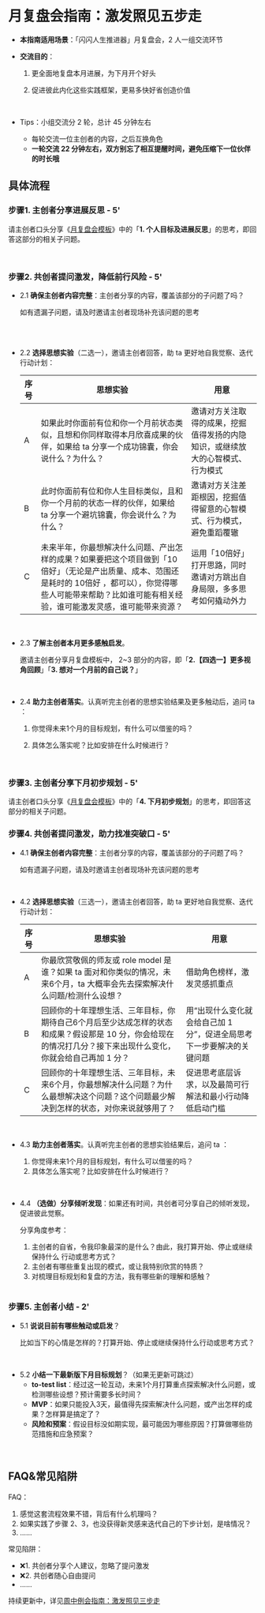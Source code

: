 # 月复盘会指南：激发照见五步走

- **本指南适用场景**：「闪闪人生推进器」月复盘会，2 人一组交流环节

- **交流目的**：

  1. 更全面地复盘本月进展，为下月开个好头

  2. 促进彼此内化这些实践框架，更易多快好省创造价值

     <br />

- Tips：小组交流分 2 轮，总计 45 分钟左右

  - 每轮交流一位主创者的内容，之后互换角色
  - **一轮交流 22 分钟左右，双方别忘了相互提醒时间，避免压缩下一位伙伴的时长哦**


## 具体流程


### 步骤1. 主创者分享进展反思 - 5'

请主创者口头分享《[月复盘会模板](https://sunnylife.feishu.cn/wiki/wikcnmvu0sVFA8FBlmxHpUW7HNf?office_edit=1)》中的「**1. 个人目标及进展反思**」的思考，即回答这部分的相关子问题。

<br />

### 步骤2. 共创者提问激发，降低前行风险 - 5'


- 2.1 **确保主创者内容完整**：主创者分享的内容，覆盖该部分的子问题了吗？

    如有遗漏子问题，请及时邀请主创者现场补充该问题的思考

    <br />

    <br />



- 2.2 **选择思想实验**（二选一），邀请主创者回答，助 ta 更好地自我觉察、迭代行动计划：

    | **序号** | **思想实验**                                                 | **用意**                                                     |
    | -------- | ------------------------------------------------------------ | ------------------------------------------------------------ |
    | A        | 如果此时你面前有位和你一个月前状态类似，且想和你同样取得本月欣喜成果的伙伴，如果给 ta 分享一个成功锦囊，你会说什么？为什么？ | 邀请对方关注取得的成果，挖掘值得发扬的内隐知识，或继续放大的心智模式、行为模式 |
    | B        | 此时你面前有位和你人生目标类似，且和你一个月前的状态一样的伙伴，如果给 ta 分享一个避坑锦囊，你会说什么？为什么？ | 邀请对方关注差距根因，挖掘值得留意的心智模式、行为模式，避免重蹈覆辙 |
    | C        | 未来半年，你最想解决什么问题、产出怎样的成果？如果要把这个项目做到「10倍好」（无论是产出质量、成本、范围还是耗时的 10倍好 ，都可以），你觉得哪些人可能带来帮助？比如谁可能有相关经验，谁可能激发灵感，谁可能带来资源？ | 运用「10倍好」打开思路，同时邀请对方跳出自身局限，多多思考如何撬动外力 |
 
    <br />

- 2.3 **了解主创者本月更多感触启发**。

    邀请主创者分享月复盘模板中， 2~3 部分的内容，即「**2.【四选一】更多视角回顾**」「**3. 想对一个月前的自己说？**」

    <br />

- 2.4 **助力主创者落实**。认真听完主创者的思想实验结果及更多触动后，追问 ta ：

    1. 你觉得未来1个月的目标规划，有什么可以借鉴的吗？

    2. 具体怎么落实呢？比如安排在什么时候进行？

       <br />

### 步骤3. 主创者分享下月初步规划 - 5'

请主创者口头分享《[月复盘会模板](https://sunnylife.feishu.cn/wiki/wikcnmvu0sVFA8FBlmxHpUW7HNf?office_edit=1)》中的「**4. 下月初步规划**」的思考，即回答这部分的相关子问题。


### 步骤4. 共创者提问激发，助力找准突破口 - 5'

- 4.1 **确保主创者内容完整**：主创者分享的内容，覆盖该部分的子问题了吗？

    如有遗漏子问题，请及时邀请主创者现场补充该问题的思考

<br />

- 4.2 **选择思想实验**（三选一），邀请主创者回答，助 ta 更好地自我觉察、迭代行动计划：

    | **序号** | **思想实验**                                                 | **用意**                                                     |
    | -------- | ------------------------------------------------------------ | ------------------------------------------------------------ |
    | A        | 你最欣赏敬佩的师友或 role model 是谁？如果 ta 面对和你类似的情况，未来6个月，ta 大概率会先去探索解决什么问题/检测什么设想？ | 借助角色榜样，激发灵感抓重点                                 |
    | B        | 回顾你的十年理想生活、三年目标，你期待自己6个月后至少达成怎样的状态和成果？假设那是 10 分，你会给现在的情况打几分？接下来出现什么变化，你就会给自己再加 1 分？ | 用“出现什么变化就会给自己加 1 分”，促进全局思考下一步要解决的关键问题 |
    | C        | 回顾你的十年理想生活、三年目标，未来6个月，你最想解决什么问题？为什么最想解决这个问题？这个问题最少解决到怎样的状态，对你来说就够用了？ | 促进思考底层诉求，以及最简可行解法和最小行动降低启动门槛     |

    <br />



- 4.3 **助力主创者落实**。认真听完主创者的思想实验结果后，追问 ta ：

    1. 你觉得未来1个月的目标规划，有什么可以借鉴的吗？
    2. 具体怎么落实呢？比如安排在什么时候进行？



<br />



- 4.4  **（选做）分享倾听发现**：如果还有时间，共创者可分享自己的倾听发现，促进彼此觉察。

    分享角度参考：

    1. 主创者的自省，令我印象最深的是什么？由此，我打算开始、停止或继续保持什么 行动或思考方式？
    2. 主创者有哪些重复出现的模式，或让我特别欣赏的特质？
    3. 对梳理目标规划和复盘的方法，我有哪些新的理解和感触？

    <br />



### 步骤5. 主创者小结 - 2'

- 5.1 **说说目前有哪些触动或启发**？

  比如当下的心情是怎样的？打算开始、停止或继续保持什么行动或思考方式？

  

<br />

- 5.2 **小结一下最新版下月目标规划**？（如果无更新可跳过）
  - **to-test list**：经过这一轮互动，未来1个月打算重点探索解决什么问题，或检测哪些设想？预计需要多长时间？
  - **MVP**：如果只能投入3天，最值得先探索解决什么问题，或产出怎样的成果？怎样算是搞定了？
  - **风险和预案**：假设目标没如期实现，最可能因为哪些原因？打算做哪些防范措施和应急预案？





<br />

## FAQ&常见陷阱

FAQ：

1. 感觉这套流程效果不错，背后有什么机理吗？
1. 如果实践了步骤 2、3，也没获得新灵感来迭代自己的下步计划，是啥情况？
1. ……

常见陷阱：

- ❌1. 共创者分享个人建议，忽略了提问激发
- ❌2. 共创者随心自由提问
- ……



持续更新中，详见[周中例会指南：激发照见三步走 ](/meeting/hb-inspire#faq)
